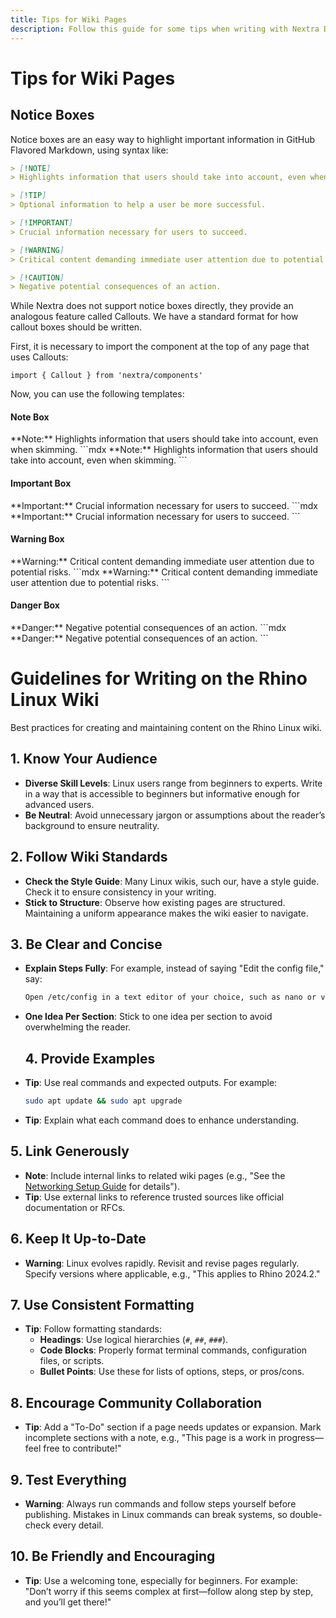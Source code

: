 ```yaml
---
title: Tips for Wiki Pages
description: Follow this guide for some tips when writing with Nextra Docs.
---
```



# Tips for Wiki Pages

## Notice Boxes

Notice boxes are an easy way to highlight important information in GitHub Flavored Markdown, using syntax like:
```md
> [!NOTE]  
> Highlights information that users should take into account, even when skimming.

> [!TIP]
> Optional information to help a user be more successful.

> [!IMPORTANT]  
> Crucial information necessary for users to succeed.

> [!WARNING]  
> Critical content demanding immediate user attention due to potential risks.

> [!CAUTION]
> Negative potential consequences of an action.
```

While Nextra does not support notice boxes directly, they provide an analogous feature called Callouts. We have a standard format for how callout boxes should be written.

First, it is necessary to import the component at the top of any page that uses Callouts:
```mdx
import { Callout } from 'nextra/components'
```

Now, you can use the following templates:
#### Note Box
<Callout type="info" emoji="✎">
  **Note:** Highlights information that users should take into account, even when skimming.
</Callout>
```mdx
<Callout type="info" emoji="✎">
  **Note:** Highlights information that users should take into account, even when skimming.
</Callout>
```

#### Important Box
<Callout emoji="ⓘ">
  **Important:** Crucial information necessary for users to succeed.
</Callout>
```mdx
<Callout emoji="ⓘ">
  **Important:** Crucial information necessary for users to succeed.
</Callout>
```

#### Warning Box
<Callout type="warning" emoji="⚠">
  **Warning:** Critical content demanding immediate user attention due to potential risks.
</Callout>
```mdx
<Callout type="warning" emoji="⚠">
  **Warning:** Critical content demanding immediate user attention due to potential risks.
</Callout>
```

#### Danger Box
<Callout type="error" emoji="⛌">
  **Danger:** Negative potential consequences of an action.
</Callout>
```mdx
<Callout type="error" emoji="⛌">
  **Danger:** Negative potential consequences of an action.
</Callout>
```

# Guidelines for Writing on the Rhino Linux Wiki
Best practices for creating and maintaining content on the Rhino Linux wiki.

## 1. Know Your Audience

- **Diverse Skill Levels**: Linux users range from beginners to experts. Write in a way that is accessible to beginners but informative enough for advanced users.
- **Be Neutral**: Avoid unnecessary jargon or assumptions about the reader’s background to ensure neutrality.

## 2. Follow Wiki Standards

- **Check the Style Guide**: Many Linux wikis, such our, have a style guide. Check it to ensure consistency in your writing.
- **Stick to Structure**: Observe how existing pages are structured. Maintaining a uniform appearance makes the wiki easier to navigate.

## 3. Be Clear and Concise

- **Explain Steps Fully**: For example, instead of saying "Edit the config file," say:
  ```bash
  Open /etc/config in a text editor of your choice, such as nano or vim.
- **One Idea Per Section**: Stick to one idea per section to avoid overwhelming the reader.

  ## 4. Provide Examples

- **Tip**: Use real commands and expected outputs. For example:
  ```bash
  sudo apt update && sudo apt upgrade

- **Tip**: Explain what each command does to enhance understanding.

## 5. Link Generously

- **Note**: Include internal links to related wiki pages (e.g., "See the [Networking Setup Guide](Networking_Setup) for details").
- **Tip**: Use external links to reference trusted sources like official documentation or RFCs.

## 6. Keep It Up-to-Date

- **Warning**: Linux evolves rapidly. Revisit and revise pages regularly. Specify versions where applicable, e.g., "This applies to Rhino 2024.2."

## 7. Use Consistent Formatting

- **Tip**: Follow formatting standards:
  - **Headings**: Use logical hierarchies (`#`, `##`, `###`).
  - **Code Blocks**: Properly format terminal commands, configuration files, or scripts.
  - **Bullet Points**: Use these for lists of options, steps, or pros/cons.

## 8. Encourage Community Collaboration

- **Tip**: Add a "To-Do" section if a page needs updates or expansion. Mark incomplete sections with a note, e.g., "This page is a work in progress—feel free to contribute!"

## 9. Test Everything

- **Warning**: Always run commands and follow steps yourself before publishing. Mistakes in Linux commands can break systems, so double-check every detail.

## 10. Be Friendly and Encouraging

- **Tip**: Use a welcoming tone, especially for beginners. For example:
  "Don’t worry if this seems complex at first—follow along step by step, and you’ll get there!"
